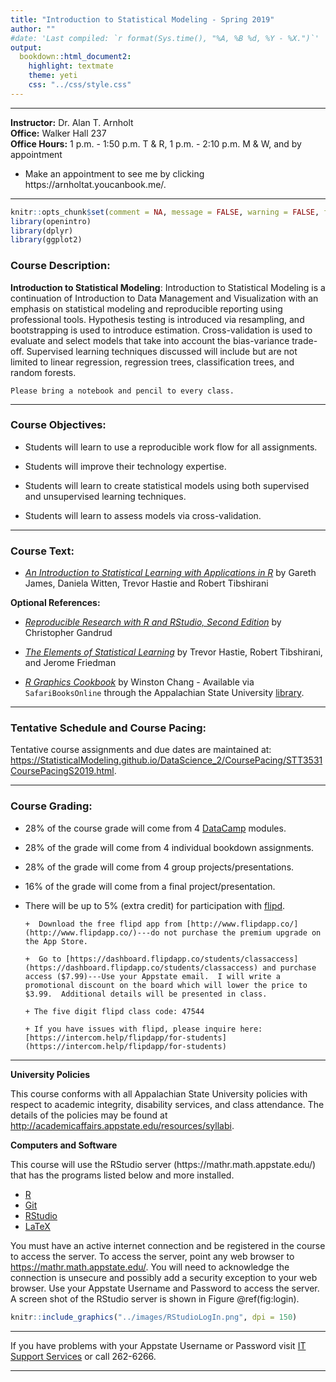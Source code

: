 ```yaml
---
title: "Introduction to Statistical Modeling - Spring 2019"
author: ""
#date: 'Last compiled: `r format(Sys.time(), "%A, %B %d, %Y - %X.")`'
output: 
  bookdown::html_document2: 
    highlight: textmate
    theme: yeti
    css: "../css/style.css"
---
```


--------------

**Instructor:**  Dr. Alan T. Arnholt  
**Office:** Walker Hall 237      
**Office Hours:** 1 p.m. - 1:50 p.m. T & R, 1 p.m. - 2:10 p.m. M & W, and by appointment

* Make an appointment to see me by clicking https://arnholtat.youcanbook.me/.

--------------

```r
knitr::opts_chunk$set(comment = NA, message = FALSE, warning = FALSE, fig.align = "center")
library(openintro)
library(dplyr)
library(ggplot2)
```


### Course Description: {-}

**Introduction to Statistical Modeling**: Introduction to Statistical Modeling is a continuation of Introduction to Data Management and Visualization with an emphasis on statistical modeling and reproducible reporting using professional tools.  Hypothesis testing is introduced via resampling, and bootstrapping is used to introduce estimation.  Cross-validation is used to evaluate and select models that take into account the bias-variance trade-off.  Supervised learning techniques discussed will include but are not limited to linear regression, regression trees, classification trees, and random forests.

```block
Please bring a notebook and pencil to every class.  
```

* * * 

### Course Objectives: {-}

* Students will learn to use a reproducible work flow for all assignments.

* Students will improve their technology expertise.

* Students will learn to create statistical models using both supervised and unsupervised learning techniques.

* Students will learn to assess models via cross-validation.

* * *

### Course Text: {-}

* [_An Introduction to Statistical Learning with Applications in R_](http://www-bcf.usc.edu/~gareth/ISL/) by Gareth James, Daniela Witten, Trevor Hastie and Robert Tibshirani

**Optional References:**

* [_Reproducible Research with R and RStudio, Second Edition_](https://github.com/christophergandrud/Rep-Res-Book) by Christopher Gandrud

* [_The Elements of Statistical Learning_](http://web.stanford.edu/~hastie/ElemStatLearn/) by Trevor Hastie, Robert Tibshirani, and Jerome Friedman

* [_R Graphics Cookbook_](http://www.amazon.com/R-Graphics-Cookbook-Winston-Chang/dp/1449316956) by Winston Chang - Available via `SafariBooksOnline` through the Appalachian State University [library](http://library.appstate.edu/). 

* * *


### Tentative Schedule and Course Pacing: {-}

Tentative course assignments and due dates are maintained at: [https://StatisticalModeling.github.io/DataScience_2/CoursePacing/STT3531CoursePacingS2019.html](https://StatisticalModeling.github.io/DataScience_2/CoursePacing/STT3531CoursePacingS2019.html).

* * *

### Course Grading: {-}

* 28% of the course grade will come from 4 [DataCamp](https://www.datacamp.com/home) modules.

* 28% of the grade will come from 4 individual bookdown assignments.

* 28% of the grade will come from 4 group projects/presentations.

* 16% of the grade will come from a final project/presentation.

* There will be up to 5% (extra credit) for participation with [flipd](https://dashboard.flipdapp.co/).

      +  Download the free flipd app from [http://www.flipdapp.co/](http://www.flipdapp.co/)---do not purchase the premium upgrade on the App Store.
      
      +  Go to [https://dashboard.flipdapp.co/students/classaccess](https://dashboard.flipdapp.co/students/classaccess) and purchase access ($7.99)---Use your Appstate email.  I will write a promotional discount on the board which will lower the price to $3.99.  Additional details will be presented in class.
      
      + The five digit flipd class code: 47544
      
      + If you have issues with flipd, please inquire here: [https://intercom.help/flipdapp/for-students](https://intercom.help/flipdapp/for-students) 

* * *

**University Policies**

This course conforms with all Appalachian State University policies with respect to academic integrity, disability services, and class attendance.  The details of the policies may be found at <http://academicaffairs.appstate.edu/resources/syllabi>.


**Computers and Software**

This course will use the RStudio server  (https://mathr.math.appstate.edu/) that has the programs listed below and more installed.

* [R](http://cran.r-project.org) 
* [Git](http://git-scm.com/downloads) 
* [RStudio](http://www.rstudio.com/products/rstudio/download/)
* [LaTeX](http://www.ctan.org/starter)

You must have an active internet connection and be registered in the course to access the server. To access the server, point any web browser to <https://mathr.math.appstate.edu/>.  You will need to acknowledge the connection is unsecure and possibly add a security exception to your web browser. Use your Appstate Username and Password to access the server.  A screen shot of the RStudio server is shown in Figure \@ref(fig:login).

```r
knitr::include_graphics("../images/RStudioLogIn.png", dpi = 150)
```

* * *

If you have problems with your Appstate Username or Password visit [IT Support Services](http://support.appstate.edu/) or call 262-6266.  

* * *



